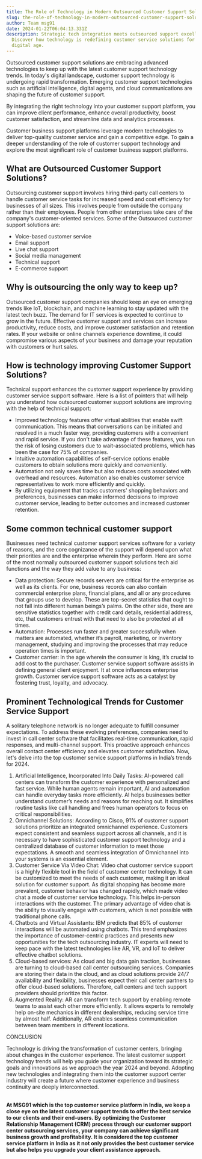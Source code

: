 ```yaml
---
title: The Role of Technology in Modern Outsourced Customer Support Solutions
slug: the-role-of-technology-in-modern-outsourced-customer-support-solutions
author: Team msg91
date: 2024-01-22T06:04:13.331Z
description: Strategic tech integration meets outsourced support excellence.
  Discover how technology is redefining customer service solutions for the
  digital age.
---
```

Outsourced customer support solutions are embracing advanced technologies to keep up with the latest customer support technology trends. In today's digital landscape, customer support technology is undergoing rapid transformation. Emerging customer support technologies such as artificial intelligence, digital agents, and cloud communications are shaping the future of customer support. 

By integrating the right technology into your customer support platform, you can improve client performance, enhance overall productivity, boost customer satisfaction, and streamline data and analytics processes. 

Customer business support platforms leverage modern technologies to deliver top-quality customer service and gain a competitive edge. To gain a deeper understanding of the role of customer support technology and explore the most significant role of customer business support platforms. 

## What are Outsourced Customer Support Solutions?

Outsourcing customer support involves hiring third-party call centers to handle customer service tasks for increased speed and cost efficiency for businesses of all sizes. This involves people from outside the company rather than their employees. People from other enterprises take care of the company's customer-oriented services. Some of the Outsourced customer support solutions are: 

* Voice-based customer service
* Email support
* Live chat support
* Social media management
* Technical support
* E-commerce support

## Why is outsourcing the only way to keep up?

Outsourced customer support companies should keep an eye on emerging trends like IoT, blockchain, and machine learning to stay updated with the latest tech buzz. The demand for IT services is expected to continue to grow in the future. Effective customer support and services can increase productivity, reduce costs, and improve customer satisfaction and retention rates. If your website or online channels experience downtime, it could compromise various aspects of your business and damage your reputation with customers or hurt sales.

## How is technology improving Customer Support Solutions?

Technical support enhances the customer support experience by providing customer service support software. Here is a list of pointers that will help you understand how outsourced customer support solutions are improving with the help of technical support:  

* Improved technology features offer virtual abilities that enable swift communication. This means that conversations can be initiated and resolved in a much faster way, providing customers with a convenient and rapid service. If you don't take advantage of these features, you run the risk of losing customers due to wait-associated problems, which has been the case for 75% of companies.
* Intuitive automation capabilities of self-service options enable customers to obtain solutions more quickly and conveniently. 
* Automation not only saves time but also reduces costs associated with overhead and resources. Automation also enables customer service representatives to work more efficiently and quickly. 
* By utilizing equipment that tracks customers' shopping behaviors and preferences, businesses can make informed decisions to improve customer service, leading to better outcomes and increased customer retention.

## Some common technical customer support

Businesses need technical customer support services software for a variety of reasons, and the core cognizance of the support will depend upon what their priorities are and the enterprise wherein they perform. Here are some of the most normally outsourced customer support solutions tech aid functions and the way they add value to any business: 

* Data protection: Secure records servers are critical for the enterprise as well as its clients. For one, business records can also contain commercial enterprise plans, financial plans, and all or any procedures that groups use to develop. These are top-secret statistics that ought to not fall into different human beings’s palms. On the other side, there are sensitive statistics together with credit card details, residential address, etc, that customers entrust with that need to also be protected at all times. 
* Automation: Processes run faster and greater successfully when matters are automated, whether it’s payroll, marketing, or inventory management, studying and improving the processes that may reduce operation times is important. 
* Customer carrier: In the age wherein the consumer is king, it’s crucial to add cost to the purchaser. Customer service support software assists in defining general client enjoyment. It at once influences enterprise growth. Customer service support software acts as a catalyst by fostering trust, loyalty, and advocacy.

## Prominent Technological Trends for Customer Service Support

A solitary telephone network is no longer adequate to fulfill consumer expectations. To address these evolving preferences, companies need to invest in call center software that facilitates real-time communication, rapid responses, and multi-channel support. This proactive approach enhances overall contact center efficiency and elevates customer satisfaction. Now, let's delve into the top customer service support platforms in India’s trends for 2024.

1. Artificial Intelligence, Incorporated Into Daily Tasks: AI-powered call centers can transform the customer experience with personalized and fast service. While human agents remain important, AI and automation can handle everyday tasks more efficiently. AI helps businesses better understand customer’s needs and reasons for reaching out. It simplifies routine tasks like call handling and frees human operators to focus on critical responsibilities.
2. Omnichannel Solutions: According to Cisco, 91% of customer support solutions prioritize an integrated omnichannel experience. Customers expect consistent and seamless support across all channels, and it is necessary to have sophisticated customer support technology and a centralized database of customer information to meet those expectations. A smooth and seamless integration of Omnichannel into your systems is an essential element. 
3. Customer Service Via Video Chat: Video chat customer service support is a highly flexible tool in the field of customer center technology. It can be customized to meet the needs of each customer, making it an ideal solution for customer support. As digital shopping has become more prevalent, customer behavior has changed rapidly, which made video chat a mode of customer service technology. This helps in-person interactions with the customer. The primary advantage of video chat is the ability to visually engage with customers, which is not possible with traditional phone calls.
4. Chatbots and Virtual Assistants: IBM predicts that 85% of customer interactions will be automated using chatbots. This trend emphasizes the importance of customer-centric practices and presents new opportunities for the tech outsourcing industry. IT experts will need to keep pace with the latest technologies like AR, VR, and IoT to deliver effective chatbot solutions.
5. Cloud-based services: As cloud and big data gain traction, businesses are turning to cloud-based call center outsourcing services. Companies are storing their data in the cloud, and as cloud solutions provide 24/7 availability and flexibility, businesses expect their call center partners to offer cloud-based solutions. Therefore, call centers and tech support providers should prioritize this factor.
6. Augmented Reality: AR can transform tech support by enabling remote teams to assist each other more efficiently. It allows experts to remotely help on-site mechanics in different dealerships, reducing service time by almost half. Additionally, AR enables seamless communication between team members in different locations.

CONCLUSION

Technology is driving the transformation of customer centers, bringing about changes in the customer experience. The latest customer support technology trends will help you guide your organization toward its strategic goals and innovations as we approach the year 2024 and beyond. Adopting new technologies and integrating them into the customer support center industry will create a future where customer experience and business continuity are deeply interconnected.

**\
At MSG91 which is the top customer service platform in India, we keep a close eye on the latest customer support trends to offer the best service to our clients and their end-users. By optimizing the Customer Relationship Management (CRM) process through our customer support center outsourcing services, your company can achieve significant business growth and profitability. It is considered the top customer service platform in India as it not only provides the best customer service but also helps you upgrade your client assistance approach.**